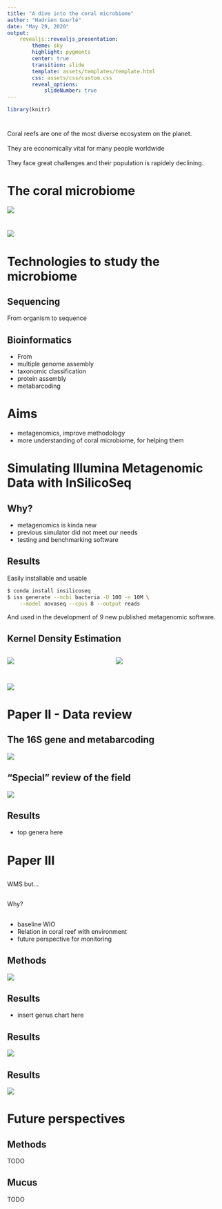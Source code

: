 ```yaml
---
title: "A dive into the coral microbiome"
author: "Hadrien Gourlé"
date: "May 29, 2020"
output:
    revealjs::revealjs_presentation:
        theme: sky
        highlight: pygments
        center: true
        transition: slide
        template: assets/templates/template.html
        css: assets/css/custom.css
        reveal_options:
            slideNumber: true
---
```


```r
library(knitr)
```


# {#intro-slide data-background="assets/img/background.jpg"}

## {#intro-slide data-background="assets/img/background.jpg"}

<div id="intro-text-box">Coral reefs are one of the most diverse ecosystem on the planet.</div><br>
<div id="intro-text-box" class="fragment fade-left">They are economically vital for many people worldwide</div><br>
<div id="intro-text-box" class="fragment fade-left">They face great challenges and their population is rapidely declining.</div>

# The coral microbiome {#coral data-transition="zoom-out"}

![](assets/img/coral.svg)

# {data-transition="zoom-in"}

![](assets/img/microbes.svg)

# Technologies to study the microbiome

## Sequencing

From organism to sequence

## Bioinformatics

- From 
- multiple genome assembly
- taxonomic classification
- protein assembly
- metabarcoding

# Aims

- metagenomics, improve methodology
- more understanding of coral microbiome, for helping them

# Simulating Illumina Metagenomic Data with InSilicoSeq {#paper data-background="assets/img/paper_i.svg"}

## Why? {#paper data-background="assets/img/paper_i.svg"}

- metagenomics is kinda new
- previous simulator did not meet our needs
- testing and benchmarking software

## Results {#paper data-background="assets/img/paper_i.svg"}

Easily installable and usable

```bash
$ conda install insilicoseq
$ iss generate --ncbi bacteria -U 100 -n 10M \
    --model novaseq --cpus 8 --output reads
```

And used in the development of 9 new published metagenomic software.

## Kernel Density Estimation {#paper data-background="assets/img/paper_i.svg"}

:::::: {style="display: flex;"}
::: {.column width="50%"}
![](assets/img/kde.svg)
:::
::: {.column width="50%"}
![](assets/img/kde_2d.svg)
:::
::::::

## {#paper data-background="assets/img/paper_i.svg"}

![](assets/img/wordcloud.svg)

# Paper II - Data review {#paper data-background="assets/img/paper_ii.svg"}

## The 16S gene and metabarcoding {#paper data-background="assets/img/paper_ii.svg"}

![](assets/img/16S_regions.svg)

## "Special" review of the field {#paper data-background="assets/img/paper_ii.svg"}

![](assets/img/paper_ii_workflow.svg)

## Results {#paper data-background="assets/img/paper_ii.svg"}

- top genera here

# Paper III {#paper data-background="assets/img/paper_iii.svg"}

## {#paper data-background="assets/img/paper_iii.svg"}

WMS but...

## {#paper data-background="assets/img/paper_iii.svg"}

Why?

## {#paper data-background="assets/img/paper_iii.svg"}

- baseline WIO
- Relation in coral reef with environment
- future perspective for monitoring

## Methods {#paper data-background="assets/img/paper_iii.svg"}

![](assets/img/paper_iii_workflow.svg)

## Results {#paper data-background="assets/img/paper_iii.svg"}

- insert genus chart here

## Results {#paper data-background="assets/img/paper_iii.svg"}

![](assets/img/tree_bact.svg)

## Results  {#paper data-background="assets/img/paper_iii.svg"}

![](assets/img/kegg.svg)

# Future perspectives

## Methods

TODO

## Mucus

TODO
